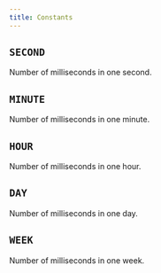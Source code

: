 ```yaml
---
title: Constants
---
```


## `SECOND`

Number of milliseconds in one second.

<CodeExample file="reference/constants/SECOND.ts" title="SECOND" />

## `MINUTE`

Number of milliseconds in one minute.

<CodeExample file="reference/constants/MINUTE.ts" title="MINUTE" />

## `HOUR`

Number of milliseconds in one hour.

<CodeExample file="reference/constants/HOUR.ts" title="HOUR" />

## `DAY`

Number of milliseconds in one day.

<CodeExample file="reference/constants/DAY.ts" title="DAY" />

## `WEEK`

Number of milliseconds in one week.

<CodeExample file="reference/constants/WEEK.ts" title="WEEK" />
